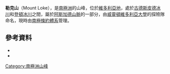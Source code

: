 {{coord|77|29|S|162|32|E|source:GNIS|display=title}}

'''勒克山'''（Mount Loke），是[[南極洲|南極洲]]的山峰，位於[[維多利亞地|維多利亞地]]，處於[[古德斯皮德冰川|古德斯皮德冰川]]和[[登頓冰川|登頓冰川]]之間，屬於[[阿斯加德山脈|阿斯加德山脈]]的一部分，由[[威靈頓維多利亞大學|威靈頓維多利亞大學]]的探險隊命名，現時由[[南極條約體系|南極條約體系]]管理。

==參考資料==
*{{cite gnis | type = antarid | id = 8968| name = Mount Loke | accessdate = 2013-06-28}}
*{{usgs-gazetteer|id=8968}}

{{DEFAULTSORT:Mount Loke}}
[[Category:南極洲山峰|Category:南極洲山峰]]


{{McMurdoDryValleys-geo-stub}}